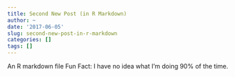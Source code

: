 ```yaml
---
title: Second New Post (in R Markdown)
author: ~
date: '2017-06-05'
slug: second-new-post-in-r-markdown
categories: []
tags: []
---
```


An R markdown file 
Fun Fact: I have no idea what I'm doing 90% of the time. 